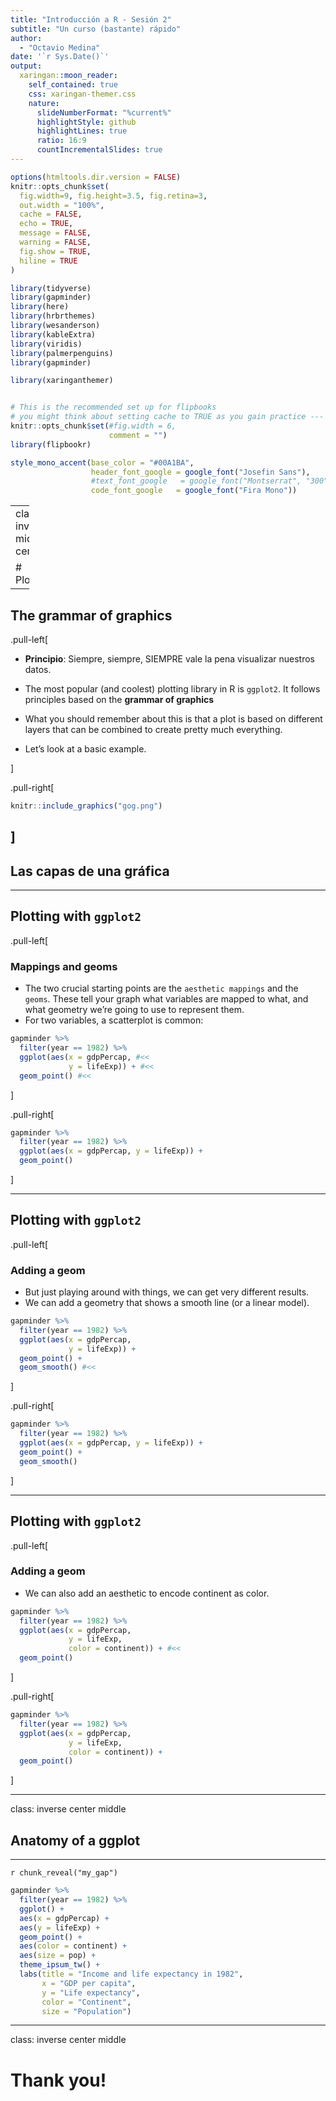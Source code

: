 ```yaml
---
title: "Introducción a R - Sesión 2"
subtitle: "Un curso (bastante) rápido"  
author: 
  - "Octavio Medina"
date: '`r Sys.Date()`'
output:
  xaringan::moon_reader:
    self_contained: true
    css: xaringan-themer.css
    nature:
      slideNumberFormat: "%current%"
      highlightStyle: github
      highlightLines: true
      ratio: 16:9
      countIncrementalSlides: true
---
```


```r
options(htmltools.dir.version = FALSE)
knitr::opts_chunk$set(
  fig.width=9, fig.height=3.5, fig.retina=3,
  out.width = "100%",
  cache = FALSE,
  echo = TRUE,
  message = FALSE, 
  warning = FALSE,
  fig.show = TRUE,
  hiline = TRUE
)

library(tidyverse)
library(gapminder)
library(here)
library(hrbrthemes)
library(wesanderson)
library(kableExtra)
library(viridis)
library(palmerpenguins)
library(gapminder)

library(xaringanthemer)


# This is the recommended set up for flipbooks
# you might think about setting cache to TRUE as you gain practice --- building flipbooks from scratch can be time consuming
knitr::opts_chunk$set(#fig.width = 6, 
                      comment = "")
library(flipbookr)


```

```r

style_mono_accent(base_color = "#00A1BA",
                  header_font_google = google_font("Josefin Sans"),
                  #text_font_google   = google_font("Montserrat", "300", "300i"),
                  code_font_google   = google_font("Fira Mono"))


```

---
class: inverse middle center

# Plotting
---

## The grammar of graphics

.pull-left[

- **Principio**: Siempre, siempre, SIEMPRE vale la pena visualizar nuestros datos. 

- The most popular (and coolest) plotting library in R is `ggplot2`. It follows principles based on the **grammar of graphics**

- What you should remember about this is that a plot is based on different layers that can be combined to create pretty much everything.

- Let's look at a basic example.

]

.pull-right[
```r
knitr::include_graphics("gog.png")
```
]
---

## Las capas de una gráfica


---

## Plotting with `ggplot2`

.pull-left[

### Mappings and geoms

- The two crucial starting points are the `aesthetic mappings` and the `geoms`. These tell your graph what variables are mapped to what, and what geometry we're going to use to represent them.
- For two variables, a scatterplot is common:

```r

gapminder %>%
  filter(year == 1982) %>%
  ggplot(aes(x = gdpPercap, #<< 
             y = lifeExp)) + #<< 
  geom_point() #<< 

```
]

.pull-right[
```r

gapminder %>%
  filter(year == 1982) %>%
  ggplot(aes(x = gdpPercap, y = lifeExp)) +
  geom_point()

```
]

---

## Plotting with `ggplot2`

.pull-left[

### Adding a geom

- But just playing around with things, we can get very different results.
- We can add a geometry that shows a smooth line (or a linear model). 

```r

gapminder %>%
  filter(year == 1982) %>%
  ggplot(aes(x = gdpPercap, 
             y = lifeExp)) +
  geom_point() +
  geom_smooth() #<< 

```
]

.pull-right[
```r

gapminder %>%
  filter(year == 1982) %>%
  ggplot(aes(x = gdpPercap, y = lifeExp)) +
  geom_point() +
  geom_smooth()

```
]

---

## Plotting with `ggplot2`

.pull-left[

### Adding a geom

- We can also add an aesthetic to encode continent as color.

```r

gapminder %>%
  filter(year == 1982) %>%
  ggplot(aes(x = gdpPercap, 
             y = lifeExp, 
             color = continent)) + #<< 
  geom_point()

```
]

.pull-right[
```r

gapminder %>%
  filter(year == 1982) %>%
  ggplot(aes(x = gdpPercap, 
             y = lifeExp, 
             color = continent)) +
  geom_point()

```
]


---

class: inverse center middle

## Anatomy of a ggplot

---

`r chunk_reveal("my_gap")`

```r

gapminder %>%
  filter(year == 1982) %>%
  ggplot() +
  aes(x = gdpPercap) +
  aes(y = lifeExp) +
  geom_point() +
  aes(color = continent) +
  aes(size = pop) +
  theme_ipsum_tw() +
  labs(title = "Income and life expectancy in 1982",
       x = "GDP per capita",
       y = "Life expectancy",
       color = "Continent",
       size = "Population") 


```

---

class: inverse center middle

# Thank you!
